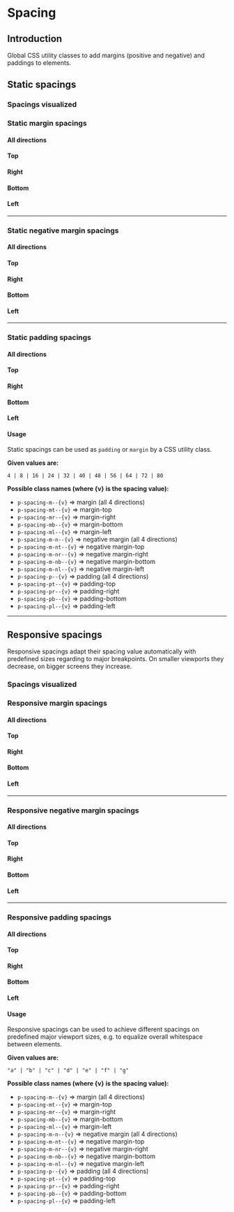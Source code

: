 
# Spacing

## Introduction
Global CSS utility classes to add margins (positive and negative) and paddings to elements.

## Static spacings

### Spacings visualized

<Example className="sg-example-spacing-visual">
  <div className="sg-example-row">
    <div className="sg-example-block">
      <div className="p-spacing-pt--4 p-spacing-pr--4" />
    </div>
    <div className="sg-example-block">
      <div className="p-spacing-pt--8 p-spacing-pr--8" />
    </div>
    <div className="sg-example-block">
      <div className="p-spacing-pt--16 p-spacing-pr--16" />
    </div>
    <div className="sg-example-block">
      <div className="p-spacing-pt--24 p-spacing-pr--24" />
    </div>
    <div className="sg-example-block">
      <div className="p-spacing-pt--32 p-spacing-pr--32" />
    </div>
    <div className="sg-example-block">
      <div className="p-spacing-pt--40 p-spacing-pr--40" />
    </div>
    <div className="sg-example-block">
      <div className="p-spacing-pt--48 p-spacing-pr--48" />
    </div>
    <div className="sg-example-block">
      <div className="p-spacing-pt--56 p-spacing-pr--56" />
    </div>
    <div className="sg-example-block">
      <div className="p-spacing-pt--64 p-spacing-pr--64" />
    </div>
    <div className="sg-example-block">
      <div className="p-spacing-pt--72 p-spacing-pr--72" />
    </div>
    <div className="sg-example-block">
      <div className="p-spacing-pt--80 p-spacing-pr--80" />
    </div>
  </div>
</Example>

### Static margin spacings

#### All directions

<Example className="sg-example-spacing">
  <div>
    <div className="p-spacing-m--40" />
  </div>
</Example>

#### Top

<Example className="sg-example-spacing">
  <div>
    <div className="p-spacing-mt--40" />
  </div>
</Example>

#### Right

<Example className="sg-example-spacing">
  <div>
    <div className="p-spacing-mr--40" />
  </div>
</Example>

#### Bottom

<Example className="sg-example-spacing">
  <div>
    <div className="p-spacing-mb--40" />
  </div>
</Example>

#### Left

<Example className="sg-example-spacing">
  <div>
    <div className="p-spacing-ml--40" />
  </div>
</Example>

---

### Static negative margin spacings

#### All directions

<Example className="sg-example-spacing sg-example-spacing--negative">
  <div>
    <div className="p-spacing-m-n--40" />
  </div>
</Example>

#### Top

<Example className="sg-example-spacing sg-example-spacing--negative">
  <div>
    <div className="p-spacing-m-nt--40" />
  </div>
</Example>

#### Right

<Example className="sg-example-spacing sg-example-spacing--negative">
  <div>
    <div className="p-spacing-m-nr--40" />
  </div>
</Example>

#### Bottom

<Example className="sg-example-spacing sg-example-spacing--negative">
  <div>
    <div className="p-spacing-m-nb--40" />
  </div>
</Example>

#### Left

<Example className="sg-example-spacing sg-example-spacing--negative">
  <div>
    <div className="p-spacing-m-nl--40" />
  </div>
</Example>

---

### Static padding spacings

#### All directions

<Example className="sg-example-spacing">
  <div className="p-spacing-p--40">
    <div className="sg-example-item" />
  </div>
</Example>

#### Top

<Example className="sg-example-spacing">
  <div className="p-spacing-pt--40">
    <div className="sg-example-item" />
  </div>
</Example>

#### Right

<Example className="sg-example-spacing">
  <div className="p-spacing-pr--40">
    <div className="sg-example-item" />
  </div>
</Example>

#### Bottom

<Example className="sg-example-spacing">
  <div className="p-spacing-pb--40">
    <div className="sg-example-item" />
  </div>
</Example>

#### Left

<Example className="sg-example-spacing">
  <div className="p-spacing-pl--40">
    <div className="sg-example-item" />
  </div>
</Example>

#### Usage
Static spacings can be used as `padding` or `margin` by a CSS utility class.

**Given values are:**

`4 | 8 | 16 | 24 | 32 | 40 | 48 | 56 | 64 | 72 | 80`

**Possible class names (where {v} is the spacing value):**
* `p-spacing-m--{v}` => margin (all 4 directions)
* `p-spacing-mt--{v}` => margin-top
* `p-spacing-mr--{v}` => margin-right
* `p-spacing-mb--{v}` => margin-bottom
* `p-spacing-ml--{v}` => margin-left
* `p-spacing-m-n--{v}` => negative margin (all 4 directions)
* `p-spacing-m-nt--{v}` => negative margin-top
* `p-spacing-m-nr--{v}` => negative margin-right
* `p-spacing-m-nb--{v}` => negative margin-bottom
* `p-spacing-m-nl--{v}` => negative margin-left
* `p-spacing-p--{v}` => padding (all 4 directions)
* `p-spacing-pt--{v}` => padding-top
* `p-spacing-pr--{v}` => padding-right
* `p-spacing-pb--{v}` => padding-bottom
* `p-spacing-pl--{v}` => padding-left

---

## Responsive spacings
Responsive spacings adapt their spacing value automatically with predefined sizes regarding to major breakpoints. On smaller viewports they decrease, on bigger screens they increase.

### Spacings visualized

<Example className="sg-example-spacing-visual">
  <div className="sg-example-row">
    <div className="sg-example-block">
      <div className="p-spacing-pt--a p-spacing-pr--a" />
    </div>
    <div className="sg-example-block">
      <div className="p-spacing-pt--b p-spacing-pr--b" />
    </div>
    <div className="sg-example-block">
      <div className="p-spacing-pt--c p-spacing-pr--c" />
    </div>
    <div className="sg-example-block">
      <div className="p-spacing-pt--d p-spacing-pr--d" />
    </div>
    <div className="sg-example-block">
      <div className="p-spacing-pt--e p-spacing-pr--e" />
    </div>
    <div className="sg-example-block">
      <div className="p-spacing-pt--f p-spacing-pr--f" />
    </div>
    <div className="sg-example-block">
      <div className="p-spacing-pt--g p-spacing-pr--g" />
    </div>
  </div>
</Example>

### Responsive margin spacings

#### All directions

<Example className="sg-example-spacing">
  <div>
    <div className="p-spacing-m--d" />
  </div>
</Example>

#### Top

<Example className="sg-example-spacing">
  <div>
    <div className="p-spacing-mt--d" />
  </div>
</Example>

#### Right

<Example className="sg-example-spacing">
  <div>
    <div className="p-spacing-mr--d" />
  </div>
</Example>

#### Bottom

<Example className="sg-example-spacing">
  <div>
    <div className="p-spacing-mb--d" />
  </div>
</Example>

#### Left

<Example className="sg-example-spacing">
  <div>
    <div className="p-spacing-ml--d" />
  </div>
</Example>

---

### Responsive negative margin spacings

#### All directions

<Example className="sg-example-spacing sg-example-spacing--negative-responsive">
  <div>
    <div className="p-spacing-m-n--d" />
  </div>
</Example>

#### Top

<Example className="sg-example-spacing sg-example-spacing--negative-responsive">
  <div>
    <div className="p-spacing-m-nt--d" />
  </div>
</Example>

#### Right

<Example className="sg-example-spacing sg-example-spacing--negative-responsive">
  <div>
    <div className="p-spacing-m-nr--d" />
  </div>
</Example>

#### Bottom

<Example className="sg-example-spacing sg-example-spacing--negative-responsive">
  <div>
    <div className="p-spacing-m-nb--d" />
  </div>
</Example>

#### Left

<Example className="sg-example-spacing sg-example-spacing--negative-responsive">
  <div>
    <div className="p-spacing-m-nl--d" />
  </div>
</Example>

---

### Responsive padding spacings

#### All directions

<Example className="sg-example-spacing">
  <div className="p-spacing-p--d">
    <div className="sg-example-item" />
  </div>
</Example>

#### Top

<Example className="sg-example-spacing">
  <div className="p-spacing-pt--d">
    <div className="sg-example-item" />
  </div>
</Example>

#### Right

<Example className="sg-example-spacing">
  <div className="p-spacing-pr--d">
    <div className="sg-example-item" />
  </div>
</Example>

#### Bottom

<Example className="sg-example-spacing">
  <div className="p-spacing-pb--d">
    <div className="sg-example-item" />
  </div>
</Example>

#### Left

<Example className="sg-example-spacing">
  <div className="p-spacing-pl--d">
    <div className="sg-example-item" />
  </div>
</Example>

#### Usage
Responsive spacings can be used to achieve different spacings on predefined major viewport sizes, e.g. to equalize overall whitespace between elements.

**Given values are:**

`"a" | "b" | "c" | "d" | "e" | "f" | "g"`

**Possible class names (where {v} is the spacing value):**
* `p-spacing-m--{v}` => margin (all 4 directions)
* `p-spacing-mt--{v}` => margin-top
* `p-spacing-mr--{v}` => margin-right
* `p-spacing-mb--{v}` => margin-bottom
* `p-spacing-ml--{v}` => margin-left
* `p-spacing-m-n--{v}` => negative margin (all 4 directions)
* `p-spacing-m-nt--{v}` => negative margin-top
* `p-spacing-m-nr--{v}` => negative margin-right
* `p-spacing-m-nb--{v}` => negative margin-bottom
* `p-spacing-m-nl--{v}` => negative margin-left
* `p-spacing-p--{v}` => padding (all 4 directions)
* `p-spacing-pt--{v}` => padding-top
* `p-spacing-pr--{v}` => padding-right
* `p-spacing-pb--{v}` => padding-bottom
* `p-spacing-pl--{v}` => padding-left

